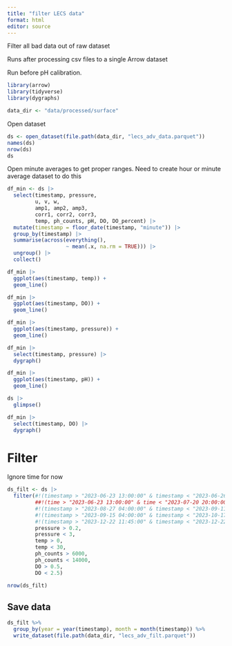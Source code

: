 ```yaml
---
title: "filter LECS data"
format: html
editor: source
---
```


Filter all bad data out of raw dataset

Runs after processing csv files to a single Arrow dataset

Run before pH calibration.

```r
library(arrow)
library(tidyverse)
library(dygraphs)

data_dir <- "data/processed/surface"
```

Open dataset

```r
ds <- open_dataset(file.path(data_dir, "lecs_adv_data.parquet"))
names(ds)
nrow(ds)
ds
```

Open minute averages to get proper ranges. Need to create hour or minute average dataset to do this

```r
df_min <- ds |> 
  select(timestamp, pressure, 
         u, v, w, 
         amp1, amp2, amp3, 
         corr1, corr2, corr3, 
         temp, ph_counts, pH, DO, DO_percent) |>
  mutate(timestamp = floor_date(timestamp, "minute")) |> 
  group_by(timestamp) |> 
  summarise(across(everything(), 
                   ~ mean(.x, na.rm = TRUE))) |> 
  ungroup() |> 
  collect()
```

```r
df_min |> 
  ggplot(aes(timestamp, temp)) +
  geom_line()
```

```r
df_min |> 
  ggplot(aes(timestamp, DO)) +
  geom_line()
```

```r
df_min |> 
  ggplot(aes(timestamp, pressure)) +
  geom_line()
```
```r
df_min |> 
  select(timestamp, pressure) |> 
  dygraph()
```

```r
df_min |> 
  ggplot(aes(timestamp, pH)) +
  geom_line()
```
```r
ds |> 
  glimpse()
```

```r
df_min |> 
  select(timestamp, DO) |> 
  dygraph()
```

# Filter

Ignore time for now

```r
ds_filt <- ds |> 
  filter(#!(timestamp > "2023-06-23 13:00:00" & timestamp < "2023-06-26 11:00:00"),
         ##!(time > "2023-06-23 13:00:00" & time < "2023-07-20 20:00:00"),
         #!(timestamp > "2023-08-27 04:00:00" & timestamp < "2023-09-11 16:20:00"),
         #!(timestamp > "2023-09-15 04:00:00" & timestamp < "2023-10-17 16:00:00"),
         #!(timestamp > "2023-12-22 11:45:00" & timestamp < "2023-12-22 12:45:00"),
         pressure > 0.2,
         pressure < 3,
         temp > 0,
         temp < 30,
         ph_counts > 6000,
         ph_counts < 14000,
         DO > 0.5,
         DO < 2.5)

nrow(ds_filt)
```

## Save data

```r
ds_filt %>% 
  group_by(year = year(timestamp), month = month(timestamp)) %>% 
  write_dataset(file.path(data_dir, "lecs_adv_filt.parquet"))
```